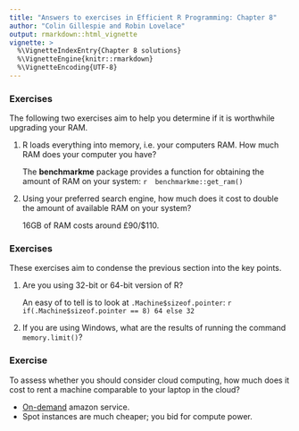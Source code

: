 ```yaml
---
title: "Answers to exercises in Efficient R Programming: Chapter 8"
author: "Colin Gillespie and Robin Lovelace"
output: rmarkdown::html_vignette
vignette: >
  %\VignetteIndexEntry{Chapter 8 solutions}
  %\VignetteEngine{knitr::rmarkdown}
  %\VignetteEncoding{UTF-8}
---
```


### Exercises {-}

The following two exercises aim to help you determine if it is worthwhile upgrading your RAM.

1. R loads everything into memory, i.e. your computers RAM. How much RAM does your computer you have?

    The **benchmarkme** package provides a function for obtaining the amount of RAM on your system:
    ```r
    benchmarkme::get_ram()
    ```

2. Using your preferred search engine, how much does it cost to double the amount of available RAM on your system? 

    16GB of RAM costs around £90/$110.


### Exercises {-}

These exercises aim to condense the previous section into the key points.

1. Are you using $32$-bit or $64$-bit version of R?

    An easy of to tell is to look at `.Machine$sizeof.pointer`:
    ```r
    if(.Machine$sizeof.pointer == 8) 64 else 32
    ```
2. If you are using Windows, what are the results of running the command `memory.limit()`?


### Exercise {-}

To assess whether you should consider cloud computing, how much does it cost to rent a machine comparable to your laptop in the cloud?

  * [On-demand](https://aws.amazon.com/ec2/pricing/on-demand/) amazon service. 
  * Spot instances are much cheaper; you bid for compute power.

